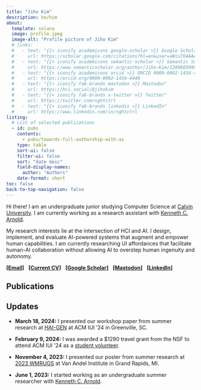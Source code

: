 ```yaml
---
title: "Jiho Kim"
description: he/him
about:
  template: solana
  image: profile.jpeg
  image-alt: "Profile picture of Jiho Kim"
  # links:
  #   - text: "{{< iconify academicons google-scholar >}} Google Scholar"
  #     url: https://scholar.google.com/citations?hl=en&user=aWisTO4AAAAJ&view_op=list_works&sortby=pubdate
  #   - text: "{{< iconify academicons semantic-scholar >}} Semantic Scholar"
  #     url: https://www.semanticscholar.org/author/Jiho-Kim/2289885996?sort=pub-date
  #   - text: "{{< iconify academicons orcid >}} ORCID 0000-0002-1434-4440"
  #     url: https://orcid.org/0000-0002-1434-4440
  #   - text: "{{< iconify fa6-brands mastodon >}} Mastodon"
  #     url: https://hci.social/@jihokim
  #   - text: "{{< iconify fa6-brands x-twitter >}} Twitter"
  #     url: https://twitter.com/nghtctrl
  #   - text: "{{< iconify fa6-brands linkedin >}} LinkedIn"
  #     url: https://www.linkedin.com/in/nghtctrl
listing:
  # List of selected publications
  - id: pubs
    contents:
      - pubs/towards-full-authorship-with-ai
    type: table
    sort-ui: false
    filter-ui: false
    sort: "date desc"
    field-display-names:
      author: "Authors"
    date-format: short
toc: false
back-to-top-navigation: false
---
```


Hi there! I am an undergraduate junior studying Computer Science at <a class="link" href="https://computing.calvin.edu/academics/bcs">Calvin University</a>. I am currently working as a research assistant with <a class="link" href="https://kenarnold.org">Kenneth C. Arnold</a>.

My research interests lie at the intersection of HCI and AI. I design, implement, and evaluate AI-powered systems that augment and empower human capabilities. I am currently researching UI affordances that facilitate human-AI collaboration without allowing AI to overstep human ingenuity and autonomy.

**[<a class="link" href="mailto:jihokim8@acm.org">Email</a>]**
&nbsp;
**[<a class="link" href="cv.pdf">Current CV</a>]**
&nbsp;
**[<a class="link" href="https://scholar.google.com/citations?hl=en&user=aWisTO4AAAAJ&view_op=list_works&sortby=pubdate">Google Scholar</a>]**
&nbsp;
**[<a class="link" href="https://hci.social/@jihokim">Mastodon</a>]**
&nbsp;
**[<a class="link" href="https://www.linkedin.com/in/nghtctrl/">LinkedIn</a>]**

## Publications

::: {#pubs}
:::

## Updates

- **March 18, 2024:** I presented our workshop paper from summer research at <a class="link" href="https://hai-gen.github.io/2024/program/">HAI-GEN</a> at ACM IUI '24 in Greenville, SC.

- **February 9, 2024:** I was awarded a $1290 travel grant from the NSF to attend ACM IUI '24 as a <a class="link" href="https://iui.acm.org/2024/call_for_student_volunteers.html">student volunteer</a>.

- **November 4, 2023:** I presented our poster from summer research at <a class="link" href="https://www.vai.org/event/2023-west-michigan-regional-undergraduate-science-research-conference/">2023 WMRUGS</a> at Van Andel Institute in Grand Rapids, MI.

- **June 1, 2023:** I started working as an undergraduate summer researcher with <a class="link" href="https://kenarnold.org">Kenneth C. Arnold</a>.
